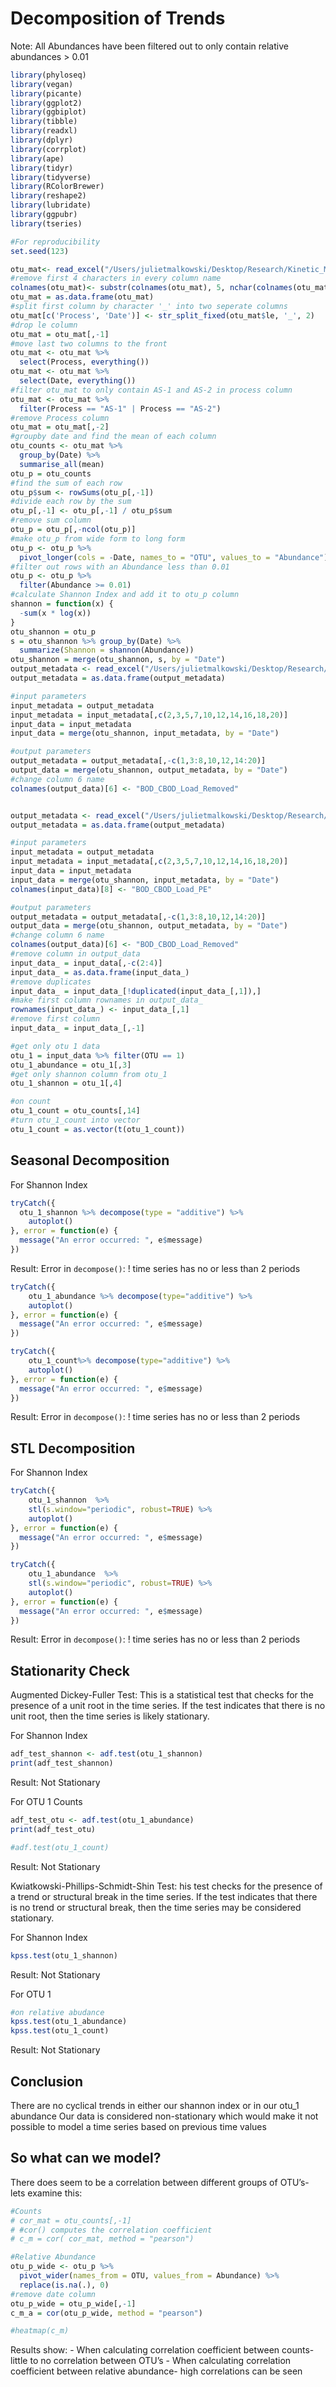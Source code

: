 # Decomposition of Trends

Note: All Abundances have been filtered out to only contain relative abundances > 0.01

```r

library(phyloseq)
library(vegan)
library(picante)
library(ggplot2)
library(ggbiplot)
library(tibble)
library(readxl)
library(dplyr)
library(corrplot)
library(ape)
library(tidyr)
library(tidyverse)
library(RColorBrewer)
library(reshape2)
library(lubridate)
library(ggpubr)
library(tseries)

#For reproducibility
set.seed(123)

otu_mat<- read_excel("/Users/julietmalkowski/Desktop/Research/Kinetic_Model/abundance_table.xlsx")
#remove first 4 characters in every column name
colnames(otu_mat)<- substr(colnames(otu_mat), 5, nchar(colnames(otu_mat)))
otu_mat = as.data.frame(otu_mat)
#split first column by character '_' into two seperate columns
otu_mat[c('Process', 'Date')] <- str_split_fixed(otu_mat$le, '_', 2)
#drop le column
otu_mat = otu_mat[,-1]
#move last two columns to the front
otu_mat <- otu_mat %>%
  select(Process, everything())
otu_mat <- otu_mat %>%
  select(Date, everything())
#filter otu_mat to only contain AS-1 and AS-2 in process column
otu_mat <- otu_mat %>%
  filter(Process == "AS-1" | Process == "AS-2")
#remove Process column
otu_mat = otu_mat[,-2]
#groupby date and find the mean of each column
otu_counts <- otu_mat %>%
  group_by(Date) %>%
  summarise_all(mean)
otu_p = otu_counts
#find the sum of each row
otu_p$sum <- rowSums(otu_p[,-1])
#divide each row by the sum
otu_p[,-1] <- otu_p[,-1] / otu_p$sum
#remove sum column
otu_p = otu_p[,-ncol(otu_p)]
#make otu_p from wide form to long form
otu_p <- otu_p %>%
  pivot_longer(cols = -Date, names_to = "OTU", values_to = "Abundance")
#filter out rows with an Abundance less than 0.01
otu_p <- otu_p %>%
  filter(Abundance >= 0.01)
#calculate Shannon Index and add it to otu_p column
shannon = function(x) {
  -sum(x * log(x))
}
otu_shannon = otu_p
s = otu_shannon %>% group_by(Date) %>%
  summarize(Shannon = shannon(Abundance))
otu_shannon = merge(otu_shannon, s, by = "Date")
output_metadata <- read_excel("/Users/julietmalkowski/Desktop/Research/Kinetic_Model/AS_metadata.xlsx")
output_metadata = as.data.frame(output_metadata)

#input parameters
input_metadata = output_metadata
input_metadata = input_metadata[,c(2,3,5,7,10,12,14,16,18,20)]
input_data = input_metadata
input_data = merge(otu_shannon, input_metadata, by = "Date")

#output parameters
output_metadata = output_metadata[,-c(1,3:8,10,12,14:20)]
output_data = merge(otu_shannon, output_metadata, by = "Date")
#change column 6 name
colnames(output_data)[6] <- "BOD_CBOD_Load_Removed"


output_metadata <- read_excel("/Users/julietmalkowski/Desktop/Research/Kinetic_Model/AS_metadata.xlsx")
output_metadata = as.data.frame(output_metadata)

#input parameters
input_metadata = output_metadata
input_metadata = input_metadata[,c(2,3,5,7,10,12,14,16,18,20)]
input_data = input_metadata
input_data = merge(otu_shannon, input_metadata, by = "Date")
colnames(input_data)[8] <- "BOD_CBOD_Load_PE"

#output parameters
output_metadata = output_metadata[,-c(1,3:8,10,12,14:20)]
output_data = merge(otu_shannon, output_metadata, by = "Date")
#change column 6 name
colnames(output_data)[6] <- "BOD_CBOD_Load_Removed"
#remove column in output_data
input_data_ = input_data[,-c(2:4)]
input_data_ = as.data.frame(input_data_)
#remove duplicates
input_data_ = input_data_[!duplicated(input_data_[,1]),]
#make first column rownames in output_data_
rownames(input_data_) <- input_data_[,1]
#remove first column
input_data_ = input_data_[,-1]

#get only otu 1 data
otu_1 = input_data %>% filter(OTU == 1)
otu_1_abundance = otu_1[,3]
#get only shannon column from otu_1
otu_1_shannon = otu_1[,4]

#on count
otu_1_count = otu_counts[,14]
#turn otu_1_count into vector
otu_1_count = as.vector(t(otu_1_count))
```

## Seasonal Decomposition

For Shannon Index
```r
tryCatch({
  otu_1_shannon %>% decompose(type = "additive") %>% 
    autoplot()
}, error = function(e) {
  message("An error occurred: ", e$message)
})
```

Result: Error in `decompose()`: ! time series has no or less than 2 periods

```r
tryCatch({
    otu_1_abundance %>% decompose(type="additive") %>%
    autoplot()
}, error = function(e) {
  message("An error occurred: ", e$message)
})

tryCatch({
    otu_1_count%>% decompose(type="additive") %>%
    autoplot()
}, error = function(e) {
  message("An error occurred: ", e$message)
})

```

Result: Error in `decompose()`: ! time series has no or less than 2 periods

## STL Decomposition

For Shannon Index
```r
tryCatch({
    otu_1_shannon  %>%
    stl(s.window="periodic", robust=TRUE) %>%
    autoplot()
}, error = function(e) {
  message("An error occurred: ", e$message)
})

tryCatch({
    otu_1_abundance  %>%
    stl(s.window="periodic", robust=TRUE) %>%
    autoplot()
}, error = function(e) {
  message("An error occurred: ", e$message)
})
```


Result: Error in `decompose()`: ! time series has no or less than 2 periods

## Stationarity Check

Augmented Dickey-Fuller Test: This is a statistical test that checks for the presence of a unit root in the time series. If the test indicates that there is no unit root, then the time series is likely stationary.

For Shannon Index

```r
adf_test_shannon <- adf.test(otu_1_shannon)
print(adf_test_shannon)
```

Result: Not Stationary

For OTU 1 Counts

```r
adf_test_otu <- adf.test(otu_1_abundance)
print(adf_test_otu)

#adf.test(otu_1_count) 
```

Result: Not Stationary

Kwiatkowski-Phillips-Schmidt-Shin Test: his test checks for the presence of a trend or structural break in the time series. If the test indicates that there is no trend or structural break, then the time series may be considered stationary.

For Shannon Index

```r
kpss.test(otu_1_shannon)
```

Result: Not Stationary

For OTU 1

```r
#on relative abudance
kpss.test(otu_1_abundance)
kpss.test(otu_1_count)
```

Result: Not Stationary

## Conclusion

There are no cyclical trends in either our shannon index or in our otu_1 abundance Our data is considered non-stationary which would make it not possible to model a time series based on previous time values

## So what can we model?

There does seem to be a correlation between different groups of OTU's- lets examine this:

```r
#Counts
# cor_mat = otu_counts[,-1]
# #cor() computes the correlation coefficient
# c_m = cor( cor_mat, method = "pearson")

#Relative Abundance
otu_p_wide <- otu_p %>%
  pivot_wider(names_from = OTU, values_from = Abundance) %>%
  replace(is.na(.), 0)
#remove date column
otu_p_wide = otu_p_wide[,-1]
c_m_a = cor(otu_p_wide, method = "pearson")

#heatmap(c_m)
```

Results show: - When calculating correlation coefficient between counts- little to no correlation between OTU's - When calculating correlation coefficient between relative abundance- high correlations can be seen